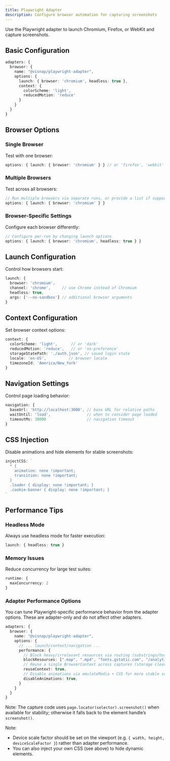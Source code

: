 ```yaml
---
title: Playwright Adapter
description: Configure browser automation for capturing screenshots
---
```


Use the Playwright adapter to launch Chromium, Firefox, or WebKit and capture screenshots.

## Basic Configuration

```typescript
adapters: {
  browser: {
    name: "@visnap/playwright-adapter",
    options: {
      launch: { browser: 'chromium', headless: true },
      context: {
        colorScheme: 'light',
        reducedMotion: 'reduce'
      }
    }
  }
}
```

## Browser Options

### Single Browser

Test with one browser:

```typescript
options: { launch: { browser: 'chromium' } } // or 'firefox', 'webkit'
```

### Multiple Browsers

Test across all browsers:

```typescript
// Run multiple browsers via separate runs, or provide a list if supported by your setup
options: { launch: { browser: 'chromium' } }
```

### Browser-Specific Settings

Configure each browser differently:

```typescript
// Configure per-run by changing launch options
options: { launch: { browser: 'chromium', headless: true } }
```

## Launch Configuration

Control how browsers start:

```typescript
launch: {
  browser: 'chromium',
  channel: 'chrome',     // use Chrome instead of Chromium
  headless: true,
  args: ['--no-sandbox'] // additional browser arguments
}
```

## Context Configuration

Set browser context options:

```typescript
context: {
  colorScheme: 'light',      // or 'dark'
  reducedMotion: 'reduce',   // or 'no-preference'
  storageStatePath: './auth.json', // saved login state
  locale: 'en-US',          // browser locale
  timezoneId: 'America/New_York'
}
```

## Navigation Settings

Control page loading behavior:

```typescript
navigation: {
  baseUrl: 'http://localhost:3000', // base URL for relative paths
  waitUntil: 'load',                // when to consider page loaded
  timeoutMs: 30000                  // navigation timeout
}
```

## CSS Injection

Disable animations and hide elements for stable screenshots:

```typescript
injectCSS: `
  * {
    animation: none !important;
    transition: none !important;
  }
  .loader { display: none !important; }
  .cookie-banner { display: none !important; }
`
```

## Performance Tips

### Headless Mode

Always use headless mode for faster execution:

```typescript
launch: { headless: true }
```

### Memory Issues

Reduce concurrency for large test suites:

```typescript
runtime: {
  maxConcurrency: 2
}
```

### Adapter Performance Options

You can tune Playwright-specific performance behavior from the adapter options. These are adapter-only and do not affect other adapters.

```typescript
adapters: {
  browser: {
    name: "@visnap/playwright-adapter",
    options: {
      // ... launch/context/navigation ...
      performance: {
        // Block heavy/irrelevant resources via routing (substrings/hostnames/extensions)
        blockResources: [".map", ".mp4", "fonts.gstatic.com", "/analytics"],
        // Reuse a single BrowserContext across captures (storage cleared between runs)
        reuseContext: true,
        // Disable animations via emulateMedia + CSS for more stable screenshots
        disableAnimations: true,
      }
    }
  }
}
```

Note: The capture code uses `page.locator(selector).screenshot()` when available for stability; otherwise it falls back to the element handle’s `screenshot()`.

Note:
- Device scale factor should be set on the viewport (e.g. `{ width, height, deviceScaleFactor }`) rather than adapter performance.
- You can also inject your own CSS (see above) to hide dynamic elements.
